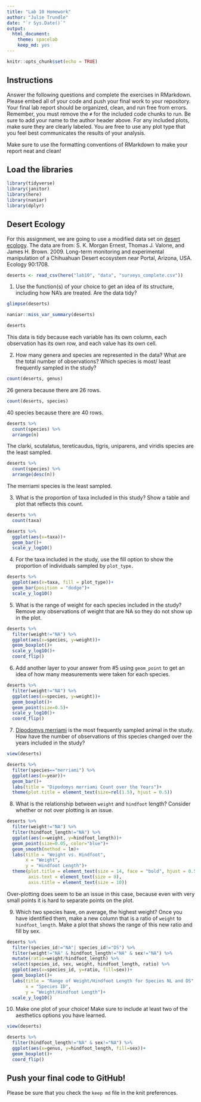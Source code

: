 ```yaml
---
title: "Lab 10 Homework"
author: "Julie Trundle"
date: "`r Sys.Date()`"
output:
  html_document: 
    theme: spacelab
    keep_md: yes
---
```


```r
knitr::opts_chunk$set(echo = TRUE)
```

## Instructions
Answer the following questions and complete the exercises in RMarkdown. Please embed all of your code and push your final work to your repository. Your final lab report should be organized, clean, and run free from errors. Remember, you must remove the `#` for the included code chunks to run. Be sure to add your name to the author header above. For any included plots, make sure they are clearly labeled. You are free to use any plot type that you feel best communicates the results of your analysis.  

Make sure to use the formatting conventions of RMarkdown to make your report neat and clean!  

## Load the libraries
```r
library(tidyverse)
library(janitor)
library(here)
library(naniar)
library(dplyr)
``` 

## Desert Ecology
For this assignment, we are going to use a modified data set on [desert ecology](http://esapubs.org/archive/ecol/E090/118/). The data are from: S. K. Morgan Ernest, Thomas J. Valone, and James H. Brown. 2009. Long-term monitoring and experimental manipulation of a Chihuahuan Desert ecosystem near Portal, Arizona, USA. Ecology 90:1708.
```r
deserts <- read_csv(here("lab10", "data", "surveys_complete.csv"))
```

1. Use the function(s) of your choice to get an idea of its structure, including how NA's are treated. Are the data tidy? 

```r
glimpse(deserts)
```

```r
naniar::miss_var_summary(deserts)
```
```r
deserts
```
This data is tidy because each variable has its own column, each observation has its own row, and each value has its own cell. 

2. How many genera and species are represented in the data? What are the total number of observations? Which species is most/ least frequently sampled in the study?

```r
count(deserts, genus)
```
26 genera because there are 26 rows. 

```r
count(deserts, species)
```
40 species because there are 40 rows. 

```r
deserts %>% 
  count(species) %>% 
  arrange(n)
```
The clarki, scutalatus, tereticaudus, tigris, uniparens, and viridis species are the least sampled. 

```r
deserts %>% 
  count(species) %>% 
  arrange(desc(n))
```
The merriami species is the least sampled. 

3. What is the proportion of taxa included in this study? Show a table and plot that reflects this count.

```r
deserts %>% 
  count(taxa)
```

```r
deserts %>% 
  ggplot(aes(x=taxa))+
  geom_bar()+
  scale_y_log10()
```

4. For the taxa included in the study, use the fill option to show the proportion of individuals sampled by `plot_type.`

```r
deserts %>% 
  ggplot(aes(x=taxa, fill = plot_type))+
  geom_bar(position = "dodge")+
  scale_y_log10()
```

5. What is the range of weight for each species included in the study? Remove any observations of weight that are NA so they do not show up in the plot.

```r
deserts %>% 
  filter(weight!="NA") %>% 
  ggplot(aes(x=species, y=weight))+
  geom_boxplot()+
  scale_y_log10()+
  coord_flip()
```

6. Add another layer to your answer from #5 using `geom_point` to get an idea of how many measurements were taken for each species.

```r
deserts %>% 
  filter(weight!="NA") %>% 
  ggplot(aes(x=species, y=weight))+
  geom_boxplot()+
  geom_point(size=0.5)+
  scale_y_log10()+
  coord_flip()
```

7. [Dipodomys merriami](https://en.wikipedia.org/wiki/Merriam's_kangaroo_rat) is the most frequently sampled animal in the study. How have the number of observations of this species changed over the years included in the study?

```r
view(deserts)
```

```r
deserts %>% 
  filter(species=="merriami") %>% 
  ggplot(aes(x=year))+
  geom_bar()+
  labs(title = "Dipodomys merriami Count over the Years")+
  theme(plot.title = element_text(size=rel(1.5), hjust = 0.5))
```

8. What is the relationship between `weight` and `hindfoot` length? Consider whether or not over plotting is an issue.

```r
deserts %>% 
  filter(weight!="NA") %>% 
  filter(hindfoot_length!="NA") %>% 
  ggplot(aes(x=weight, y=hindfoot_length))+
  geom_point(size=0.05, color="blue")+
  geom_smooth(method = lm)+
  labs(title = "Weight vs. Hindfoot",
       x = "Weight",
       y = "Hindfoot Length")+
  theme(plot.title = element_text(size = 14, face = "bold", hjust = 0.5),
        axis.text = element_text(size = 8),
        axis.title = element_text(size = 10))
```
Over-plotting does seem to be an issue in this case, because even with very small points it is hard to separate points on the plot. 

9. Which two species have, on average, the highest weight? Once you have identified them, make a new column that is a ratio of `weight` to `hindfoot_length`. Make a plot that shows the range of this new ratio and fill by sex.

```r
deserts %>% 
  filter(species_id!="NA"| species_id!="DS") %>% 
  filter(weight!="NA" & hindfoot_length!="NA" & sex!="NA") %>% 
  mutate(ratio=weight/hindfoot_length) %>% 
  select(species_id, sex, weight, hindfoot_length, ratio) %>% 
  ggplot(aes(x=species_id, y=ratio, fill=sex))+
  geom_boxplot()+
  labs(title = "Range of Weight/Hindfoot Length for Species NL and DS",
       x = "Species ID",
       y = "Weight/Hindfoot Length")+
  scale_y_log10()
```

10. Make one plot of your choice! Make sure to include at least two of the aesthetics options you have learned.

```r
view(deserts)
```

```r
deserts %>% 
  filter(hindfoot_length!="NA" & sex!="NA") %>% 
  ggplot(aes(x=genus, y=hindfoot_length, fill=sex))+
  geom_boxplot()+
  coord_flip()
```

## Push your final code to GitHub!
Please be sure that you check the `keep md` file in the knit preferences. 
